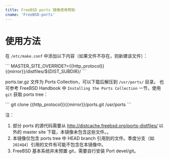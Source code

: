 ```yaml
---
title: FreeBSD ports 镜像使用帮助
cname: 'FreeBSD-ports'
---
```


使用方法
========

在 `/etc/make.conf` 中添加以下内容（如果文件不存在，则新建该文件）：

<CodeBlock>
```
MASTER_SITE_OVERRIDE?={{http_protocol}}{{mirror}}/distfiles/${DIST_SUBDIR}/
```
</CodeBlock>

ports.tar.gz 文件为 Ports Collection，可以下载后解压到 `/usr/ports/` 目录。
也可参考 FreeBSD Handbook 中 `Installing the Ports Collection` 一节，使用 `git` 获取 ports tree：

<CodeBlock>
```
git clone {{http_protocol}}{{mirror}}/ports.git /usr/ports
```
</CodeBlock>

注：
  1. 部分 ports 的源代码需要从 http://distcache.freebsd.org/ports-distfiles/ 以外的 master site 下载，本镜像未包含这些文件。。
  2. 本镜像仅包含 ports tree 中 HEAD branch 引用到的文件。季度分支（如 `2024Q4`）引用的文件有可能不包含在本镜像中。
  3. FreeBSD 基本系统并未预置 git，需要自行安装 Port devel/git。


